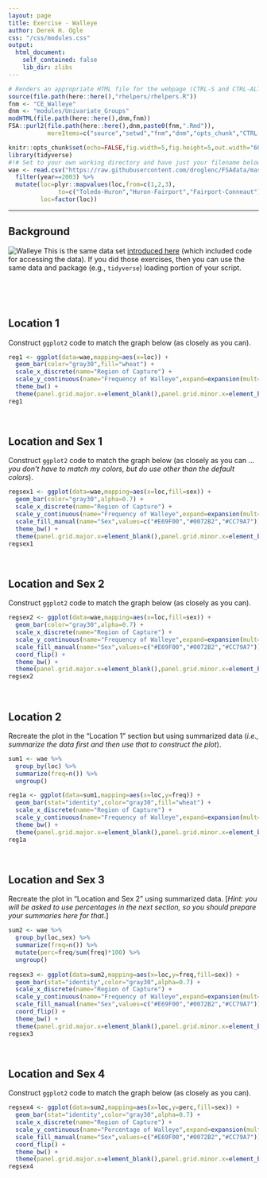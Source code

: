 ```yaml
---
layout: page
title: Exercise - Walleye
author: Derek H. Ogle
css: "/css/modules.css"
output:
  html_document:
    self_contained: false
    lib_dir: zlibs
---
```


```r
# Renders an appropriate HTML file for the webpage (CTRL-S and CTRL-ALT-C)
source(file.path(here::here(),"rhelpers/rhelpers.R"))
fnm <- "CE_Walleye"
dnm <- "modules/Univariate_Groups"
modHTML(file.path(here::here(),dnm,fnm))
FSA::purl2(file.path(here::here(),dnm,paste0(fnm,".Rmd")),
           moreItems=c("source","setwd","fnm","dnm","opts_chunk","CTRL-S"))
```
```r
knitr::opts_chunk$set(echo=FALSE,fig.width=5,fig.height=5,out.width="60%")
library(tidyverse)
#!# Set to your own working directory and have just your filename below.
wae <- read.csv("https://raw.githubusercontent.com/droglenc/FSAdata/master/data-raw/WalleyeErie2.csv") %>%
  filter(year==2003) %>%
  mutate(loc=plyr::mapvalues(loc,from=c(1,2,3),
              to=c("Toledo-Huron","Huron-Fairport","Fairport-Conneaut")),
         loc=factor(loc))
```

----

## Background
<img src="../zimgs/Walleye.jpg" alt="Walleye" class="img-right">
This is the same data set [introduced here](../Intro/CE_Walleye.html) (which included code for accessing the data). If you did those exercises, then you can use the same data and package (e.g., `tidyverse`) loading portion of your script.

&nbsp;

&nbsp;


## Location 1
Construct `ggplot2` code to match the graph below (as closely as you can).

```r
reg1 <- ggplot(data=wae,mapping=aes(x=loc)) +
  geom_bar(color="gray30",fill="wheat") +
  scale_x_discrete(name="Region of Capture") +
  scale_y_continuous(name="Frequency of Walleye",expand=expansion(mult=c(0,0.05))) +
  theme_bw() +  
  theme(panel.grid.major.x=element_blank(),panel.grid.minor.x=element_blank())
reg1
```

&nbsp;

## Location and Sex 1
Construct `ggplot2` code to match the graph below (as closely as you can ... *you don't have to match my colors, but do use other than the default colors*).

```r
regsex1 <- ggplot(data=wae,mapping=aes(x=loc,fill=sex)) +
  geom_bar(color="gray30",alpha=0.7) +
  scale_x_discrete(name="Region of Capture") +
  scale_y_continuous(name="Frequency of Walleye",expand=expansion(mult=c(0,0.05))) +
  scale_fill_manual(name="Sex",values=c("#E69F00","#0072B2","#CC79A7")) +
  theme_bw() +  
  theme(panel.grid.major.x=element_blank(),panel.grid.minor.x=element_blank())
regsex1
```

&nbsp;

## Location and Sex 2
Construct `ggplot2` code to match the graph below (as closely as you can).

```r
regsex2 <- ggplot(data=wae,mapping=aes(x=loc,fill=sex)) +
  geom_bar(color="gray30",alpha=0.7) +
  scale_x_discrete(name="Region of Capture") +
  scale_y_continuous(name="Frequency of Walleye",expand=expansion(mult=c(0,0.05))) +
  scale_fill_manual(name="Sex",values=c("#E69F00","#0072B2","#CC79A7")) +
  coord_flip() +
  theme_bw() +  
  theme(panel.grid.major.x=element_blank(),panel.grid.minor.x=element_blank())
regsex2
```

&nbsp;

## Location 2
Recreate the plot in the "Location 1" section but using summarized data (*i.e., summarize the data first and then use that to construct the plot*).

```r
sum1 <- wae %>%
  group_by(loc) %>%
  summarize(freq=n()) %>%
  ungroup()

reg1a <- ggplot(data=sum1,mapping=aes(x=loc,y=freq)) +
  geom_bar(stat="identity",color="gray30",fill="wheat") +
  scale_x_discrete(name="Region of Capture") +
  scale_y_continuous(name="Frequency of Walleye",expand=expansion(mult=c(0,0.05))) +
  theme_bw() +  
  theme(panel.grid.major.x=element_blank(),panel.grid.minor.x=element_blank())
reg1a
```

&nbsp;

## Location and Sex 3
Recreate the plot in "Location and Sex 2" using summarized data. [*Hint: you will be asked to use percentages in the next section, so you should prepare your summaries here for that*.]

```r
sum2 <- wae %>%
  group_by(loc,sex) %>%
  summarize(freq=n()) %>%
  mutate(perc=freq/sum(freq)*100) %>%
  ungroup()
  
regsex3 <- ggplot(data=sum2,mapping=aes(x=loc,y=freq,fill=sex)) +
  geom_bar(stat="identity",color="gray30",alpha=0.7) +
  scale_x_discrete(name="Region of Capture") +
  scale_y_continuous(name="Frequency of Walleye",expand=expansion(mult=c(0,0.05))) +
  scale_fill_manual(name="Sex",values=c("#E69F00","#0072B2","#CC79A7")) +
  coord_flip() +
  theme_bw() +  
  theme(panel.grid.major.x=element_blank(),panel.grid.minor.x=element_blank())
regsex3
```

&nbsp;

## Location and Sex 4
Construct `ggplot2` code to match the graph below (as closely as you can).

```r
regsex4 <- ggplot(data=sum2,mapping=aes(x=loc,y=perc,fill=sex)) +
  geom_bar(stat="identity",color="gray30",alpha=0.7) +
  scale_x_discrete(name="Region of Capture") +
  scale_y_continuous(name="Percentage of Walleye",expand=expansion(mult=c(0,0.05))) +
  scale_fill_manual(name="Sex",values=c("#E69F00","#0072B2","#CC79A7")) +
  coord_flip() +
  theme_bw() +  
  theme(panel.grid.major.x=element_blank(),panel.grid.minor.x=element_blank())
regsex4
```
